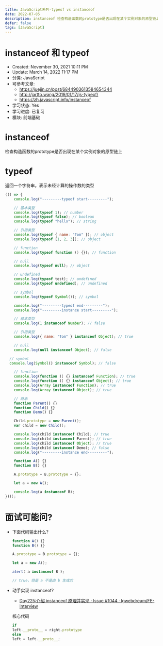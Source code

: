 ```yaml
---
title: JavaScript系列-typeof vs instanceof
date: 2022-07-05
description: instanceof 检查构造函数的prototype是否出现在某个实例对象的原型链上, typeof 返回一个字符串，表示未经计算的操作数的类型
defer: false
tags: [JavaScript]
---
```


# instanceof 和 typeof

- Created: November 30, 2021 10:11 PM
- Update: March 14, 2022 11:17 PM
- 分类: JavaScript
- 可参考文章: 
    - https://juejin.cn/post/6844903613584654344
    - http://jartto.wang/2019/01/17/js-typeof/
    - https://zh.javascript.info/instanceof
- 学习状态: Yes
- 学习进度: 已复习
- 模块: 前端基础

# instanceof

检查构造函数的prototype是否出现在某个实例对象的原型链上

# typeof

返回一个字符串，表示未经计算的操作数的类型

```jsx
(() => {
	console.log("---------typeof start---------");

	// 基本类型
	console.log(typeof 1); // number
	console.log(typeof false); // boolean
	console.log(typeof "hello"); // string

	// 引用类型
	console.log(typeof { name: "Tom" }); // object
	console.log(typeof [1, 2, 3]); // object

	// function
	console.log(typeof function () {}); // function

	// null
	console.log(typeof null); // object

	// undefined
	console.log(typeof test); // undefined
	console.log(typeof undefined); // undefined

    // symbol
    console.log(typeof Symbol()); // symbol

	console.log("---------typeof end---------");
	console.log("---------instance start---------");

	// 基本类型
	console.log(1 instanceof Number); // false

	// 引用类型
	console.log({ name: "Tom" } instanceof Object); // true

	// null
	console.log(null instanceof Object); // false

  // symbol
  console.log(Symbol() instanceof Symbol); // false

	// function
	console.log(function () {} instanceof Function); // true
	console.log(function () {} instanceof Object); // true
	console.log(Array instanceof Function); // true
	console.log(Array instanceof Object); // true

	// 继承
	function Parent() {}
	function Child() {}
	function Demo() {}

	Child.prototype = new Parent();
	var child = new Child();

	console.log(child instanceof Child); // true
	console.log(child instanceof Parent); // true
	console.log(child instanceof Object); // true
	console.log(child instanceof Demo); // false
	console.log("---------instance end---------");

	function A() {}
	function B() {}

	A.prototype = B.prototype = {};

	let a = new A();

	console.log(a instanceof B);
})();
```

# 面试可能问?

- 下面代码输出什么?
    
    ```jsx
    function A() {}
    function B() {}
    
    A.prototype = B.prototype = {};
    
    let a = new A();
    
    alert( a instanceof B );
    
    // true，但是 a 不是由 b 生成的
    ```
    
- 动手实现 instanceof?
    
    * [Day225:介绍 instanceof 原理并实现 · Issue #1044 · lgwebdream/FE-Interview](https://github.com/lgwebdream/FE-Interview/issues/1044)
    
    核心代码
    
    ```jsx
    if 
    left.__proto__ = right.prototype
    else
    left = left.__proto__;
    ```